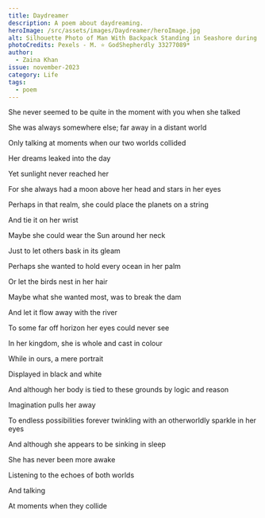 ```yaml
---
title: Daydreamer
description: A poem about daydreaming.
heroImage: /src/assets/images/Daydreamer/heroImage.jpg
alt: Silhouette Photo of Man With Backpack Standing in Seashore during Golden Hour
photoCredits: Pexels - M. ⭐ GodShepherdly 33277089*
author:
  - Zaina Khan
issue: november-2023
category: Life
tags:
  - poem
---
```


<Centered>
  She never seemed to be quite in the moment with you when she talked

She was always somewhere else; far away in a distant world

Only talking at moments when our two worlds collided

Her dreams leaked into the day

Yet sunlight never reached her

For she always had a moon above her head and stars in her eyes

  <Breakline />
</Centered>

<Centered>
  Perhaps in that realm, she could place the planets on a string

And tie it on her wrist

Maybe she could wear the Sun around her neck

Just to let others bask in its gleam

Perhaps she wanted to hold every ocean in her palm

Or let the birds nest in her hair

Maybe what she wanted most, was to break the dam

And let it flow away with the river

To some far off horizon her eyes could never see

  <Breakline />
</Centered>

<Centered>
  In her kingdom, she is whole and cast in colour

While in ours, a mere portrait

Displayed in black and white

And although her body is tied to these grounds by logic and reason

Imagination pulls her away

To endless possibilities forever twinkling with an otherworldly sparkle in her eyes

  <Breakline />
</Centered>

<Centered>
  And although she appears to be sinking in sleep

She has never been more awake

Listening to the echoes of both worlds

And talking

At moments when they collide

</Centered>
